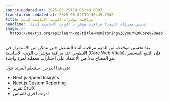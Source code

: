 ```yaml
---
source-updated-at: 2025-05-29T18:05:49.000Z
translation-updated-at: 2025-06-02T19:40:49.794Z
title: مراقبة مؤشرات الويب الأساسية لديك
headline: 'تحسين محركات البحث: مراقبة مؤشرات الويب الأساسية لديك'
image: >-
  https://nextjs.org/api/learn-og?title=Monitoring%20your%20Core%20Web%20Vitals&amp;chapter=29
---
```


بعد تحسين موقعك، من المهم مراقبته أثناء التشغيل حتى تتمكن من الاستمرار في التطوير. عند مراقبة مؤشرات الويب الأساسية (Core Web Vitals)، فإن التتبع المستمر هو المفتاح بدلاً من الاعتماد على اختبارات معملية لمرة واحدة.

في هذا الدرس، ستتعلم المزيد حول:

*   Next.js Speed Insights
*   Next.js Custom Reporting
*   تقرير CrUX
*   أدوات أخرى للقياس